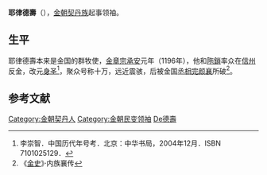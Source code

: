 {{expand|time=2013-09-17T17:02:33+00:00}}
'''耶律德壽'''（{{bd|？||？|}}），[[金朝|金朝]][[契丹族|契丹族]]起事领袖。

== 生平 ==
耶律德壽本来是金国的群牧使，[[金章宗|金章宗]][[承安_(金)|承安]]元年（1196年），他和[[陁鎖|陁鎖]]率众在[[信州_(遼朝)|信州]]反金，改元[[身圣|身圣]]<ref>李崇智．中国历代年号考．北京：中华书局，2004年12月．ISBN 7101025129．</ref>，聚众号称十万，远近震骇，后被金国[[丞相|丞相]][[完颜襄|完颜襄]]所破<ref>《[[金史|金史]]》·内族襄传</ref>。

==参考文献==
{{Reflist}}

{{中国农民起义领袖}}
{{DEFAULTSORT:Yelu耶律德壽}}

[[Category:金朝契丹人|Category:金朝契丹人]]
[[Category:金朝民变领袖|Category:金朝民变领袖]]
[[Category:耶律氏|De德壽]]